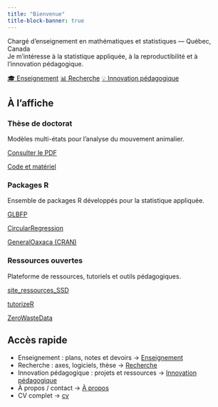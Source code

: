 ```yaml
---
title: "Bienvenue"
title-block-banner: true
---
```


Chargé d’enseignement en mathématiques et statistiques — Québec, Canada  
Je m’intéresse à la statistique appliquée, à la reproductibilité et à l’innovation pédagogique.

:::{ .mt-4}
[🎓 Enseignement](enseignement.qmd){.btn .btn-outline-danger .rounded-pill .btn-lg .fw-bold}
[📊 Recherche](recherche.qmd){.btn .btn-outline-dark .rounded-pill .btn-lg .fw-bold}
[💡 Innovation pédagogique](innovation.qmd){.btn .btn-outline-warning .rounded-pill .btn-lg .fw-bold}
:::



## À l’affiche

::: { .grid .gap-4 }
::: {.g-col-12 .g-col-md-4}
### Thèse de doctorat
Modèles multi-états pour l’analyse du mouvement animalier.  

[Consulter le PDF](https://corpus.ulaval.ca/server/api/core/bitstreams/cf3426a4-3475-4d48-a4c4-de29df846ed5/content){.btn .btn-outline-dark .rounded-pill .shadow-sm}

[Code et matériel](https://github.com/AurelienNicosiaULaval/multi-state-model-animal-movement){.btn .btn-outline-dark .rounded-pill .shadow-sm}
:::

::: {.g-col-12 .g-col-md-4}
### Packages R
Ensemble de packages R développés pour la statistique appliquée.

[GLBFP](https://github.com/AurelienNicosiaULaval/GLBFP){.btn .btn-outline-dark .rounded-pill .shadow-sm}

[CircularRegression](https://github.com/AurelienNicosiaULaval/CircularRegression){.btn .btn-outline-dark .rounded-pill .shadow-sm}

[GeneralOaxaca (CRAN)](https://cran.r-project.org/web/packages/GeneralOaxaca/index.html){.btn .btn-outline-dark .rounded-pill .shadow-sm}
:::

::: {.g-col-12 .g-col-md-4}
### Ressources ouvertes
Plateforme de ressources, tutoriels et outils pédagogiques.  

[site_ressources_SSD](https://aureliennicosiaulaval.github.io/site_ressources_SSD/){.btn .btn-outline-dark .rounded-pill .shadow-sm}

[tutorizeR](https://github.com/AurelienNicosiaULaval/tutorizeR){.btn .btn-outline-dark .rounded-pill .shadow-sm}

[ZeroWasteData](https://github.com/AurelienNicosiaULaval/ZeroWasteData){.btn .btn-outline-dark .rounded-pill .shadow-sm}
:::
:::



## Accès rapide

- Enseignement : plans, notes et devoirs → [Enseignement](enseignement.qmd)  
- Recherche : axes, logiciels, thèse → [Recherche](recherche.qmd)  
- Innovation pédagogique : projets et ressources → [Innovation pédagogique](innovation.qmd)  
- À propos / contact → [À propos](a-propos.qmd)  
- CV complet → [cv](cv/index.qmd)
